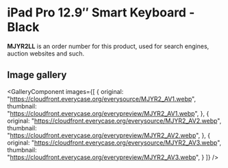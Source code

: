 
# iPad Pro 12.9″ Smart Keyboard - Black

<Callout type='info' emoji='👉🏻'>**MJYR2LL** is an order number for this product, used for search engines, auction websites and such.</Callout>

## Image gallery

<GalleryComponent
    images={[
      {
        original: "https://cloudfront.everycase.org/everysource/MJYR2_AV1.webp",
        thumbnail: "https://cloudfront.everycase.org/everypreview/MJYR2_AV1.webp",
      },
      {
        original: "https://cloudfront.everycase.org/everysource/MJYR2_AV2.webp",
        thumbnail: "https://cloudfront.everycase.org/everypreview/MJYR2_AV2.webp",
      },
      {
        original: "https://cloudfront.everycase.org/everysource/MJYR2_AV3.webp",
        thumbnail: "https://cloudfront.everycase.org/everypreview/MJYR2_AV3.webp",
      }
    ]}
  />
